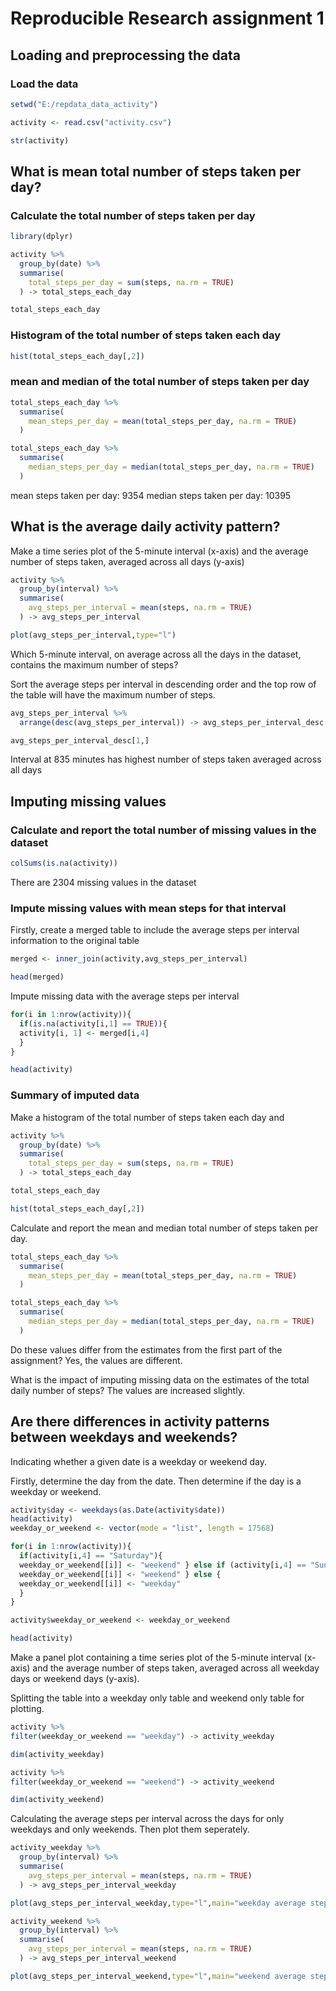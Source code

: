 # Reproducible Research assignment 1

## Loading and preprocessing the data

### Load the data

```{r load}
setwd("E:/repdata_data_activity")

activity <- read.csv("activity.csv")

str(activity)
```

## What is mean total number of steps taken per day?

### Calculate the total number of steps taken per day

``` {r summing1}
library(dplyr)

activity %>%
  group_by(date) %>%
  summarise(
    total_steps_per_day = sum(steps, na.rm = TRUE)
  ) -> total_steps_each_day 

total_steps_each_day
```
 
### Histogram of the total number of steps taken each day

```{r hist1}
hist(total_steps_each_day[,2])
```

### mean and median of the total number of steps taken per day

```{r summary1}
total_steps_each_day %>%
  summarise(
    mean_steps_per_day = mean(total_steps_per_day, na.rm = TRUE)
  ) 

total_steps_each_day %>%
  summarise(
    median_steps_per_day = median(total_steps_per_day, na.rm = TRUE)
  ) 
```

mean steps taken per day: 9354
median steps taken per day: 10395

## What is the average daily activity pattern?

Make a time series plot of the 5-minute interval (x-axis) and the average number of steps taken, averaged across all days (y-axis)

```{r mean1}
activity %>%
  group_by(interval) %>%
  summarise(
    avg_steps_per_interval = mean(steps, na.rm = TRUE)
  ) -> avg_steps_per_interval

plot(avg_steps_per_interval,type="l")
```

Which 5-minute interval, on average across all the days in the dataset, contains the maximum number of steps?

Sort the average steps per interval in descending order and the top row of the table will have the maximum number of steps.

``` {r max1}
avg_steps_per_interval %>% 
  arrange(desc(avg_steps_per_interval)) -> avg_steps_per_interval_desc

avg_steps_per_interval_desc[1,]
```
Interval at 835 minutes has highest number of steps taken averaged across all days

## Imputing missing values

### Calculate and report the total number of missing values in the dataset

```{r calc_missing}
colSums(is.na(activity))
```

There are 2304 missing values in the dataset

### Impute missing values with mean steps for that interval

Firstly, create a merged table to include the average steps per interval information to the original table
``` {r merge_table}
merged <- inner_join(activity,avg_steps_per_interval)

head(merged)
```

Impute missing data with the average steps per interval

``` {r impute}
for(i in 1:nrow(activity)){
  if(is.na(activity[i,1] == TRUE)){
  activity[i, 1] <- merged[i,4] 
  }
}

head(activity)
```

### Summary of imputed data
Make a histogram of the total number of steps taken each day and 

```{r summing2}
activity %>%
  group_by(date) %>%
  summarise(
    total_steps_per_day = sum(steps, na.rm = TRUE)
  ) -> total_steps_each_day 

total_steps_each_day

hist(total_steps_each_day[,2])
```

Calculate and report the mean and median total number of steps taken per day. 

```{r summary2}
total_steps_each_day %>%
  summarise(
    mean_steps_per_day = mean(total_steps_per_day, na.rm = TRUE)
  ) 

total_steps_each_day %>%
  summarise(
    median_steps_per_day = median(total_steps_per_day, na.rm = TRUE)
  ) 
```

Do these values differ from the estimates from the first part of the assignment? 
Yes, the values are different.

What is the impact of imputing missing data on the estimates of the total daily number of steps?
The values are increased slightly.

## Are there differences in activity patterns between weekdays and weekends?
Indicating whether a given date is a weekday or weekend day.

Firstly, determine the day from the date. Then determine if the day is a weekday or weekend.

```{r indicate}
activity$day <- weekdays(as.Date(activity$date))
head(activity)
weekday_or_weekend <- vector(mode = "list", length = 17568)

for(i in 1:nrow(activity)){
  if(activity[i,4] == "Saturday"){
  weekday_or_weekend[[i]] <- "weekend" } else if (activity[i,4] == "Sunday"){
  weekday_or_weekend[[i]] <- "weekend" } else {
  weekday_or_weekend[[i]] <- "weekday"
  }
}

activity$weekday_or_weekend <- weekday_or_weekend

head(activity)
```

Make a panel plot containing a time series plot of the 5-minute interval (x-axis) and the average number of steps taken, averaged across all weekday days or weekend days (y-axis).

Splitting the table into a weekday only table and weekend only table for plotting.
``` {r split_table}
activity %>% 
filter(weekday_or_weekend == "weekday") -> activity_weekday

dim(activity_weekday)

activity %>% 
filter(weekday_or_weekend == "weekend") -> activity_weekend

dim(activity_weekend)
```

Calculating the average steps per interval across the days for only weekdays and only weekends. Then plot them seperately.

```{r calculate}
activity_weekday %>%
  group_by(interval) %>%
  summarise(
    avg_steps_per_interval = mean(steps, na.rm = TRUE)
  ) -> avg_steps_per_interval_weekday

plot(avg_steps_per_interval_weekday,type="l",main="weekday average steps per interval")

activity_weekend %>%
  group_by(interval) %>%
  summarise(
    avg_steps_per_interval = mean(steps, na.rm = TRUE)
  ) -> avg_steps_per_interval_weekend

plot(avg_steps_per_interval_weekend,type="l",main="weekend average steps per interval")
```

